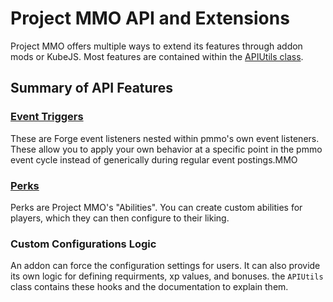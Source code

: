 # Project MMO API and Extensions
Project MMO offers multiple ways to extend its features through addon mods or KubeJS.  Most features are contained within the [APIUtils class](https://github.com/Caltinor/Project-MMO-2.0/blob/main/src/main/java/harmonised/pmmo/api/APIUtils.java).

## Summary of API Features
### [Event Triggers](events)
These are Forge event listeners nested within pmmo's own event listeners.  These allow you to apply your own behavior at a specific point in the pmmo event cycle instead of generically during regular event postings.MMO

### [Perks](perks)
Perks are Project MMO's "Abilities".  You can create custom abilities for players, which they can then configure to their liking.

### Custom Configurations Logic
An addon can force the configuration settings for users.  It can also provide its own logic for defining requirments, xp values, and bonuses.  the `APIUtils` class contains these hooks and the documentation to explain them.
